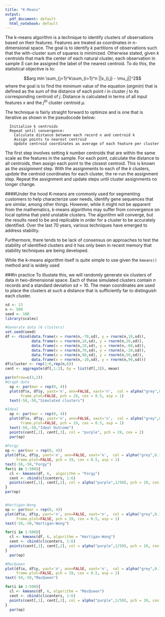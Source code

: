 ```yaml
---
title: "K-Means"
output:
  pdf_document: default
  html_notebook: default
---
```


The k-means algorithm is a technique to identify clusters of observations based on their features. Features are treated as coordinates in n-dimensional space. The goal is to identify $k$ partitions of observations such that the with-cluster sum of squares is minimized. Otherwise stated, given $k$ centroids that mark the center of each natural cluster, each observation in sample $S$ can be assigned the label of the nearest centroid. To do this, the statistical objective is to:

$$arg min \sum_{j=1}^k\sum_{i=1}^n ||x_{i,j} - \mu_j||^2$$
where the goal is to find the minimum value of the equation ($arg min$) that is defined as the sum of the distance of each point $i$ in cluster $j$ to its corresponding centroid of $j$. Distance is calculated in terms of all input features $x$ and the $j^{th}$ cluster centroid $\mu$.

The technique is fairly straight forward to optimize and is one that is iterative as shown in the pseudocode below:

```
  Initialize k centroids 
  Repeat until convergence:
    Calculate distance between each record n and centroid k
    Assign points to nearest centroid 
    Update centroid coordinates as average of each feature per cluster
```

The first step involves setting $k$ number centroids that are within the same scale as the features in the sample. For each point, calculate the distance to all centroids, then assign each point to the closest centroid. This is known as the *assignment* step. With the assignments to each of the $k$ clusters, *update* the centroid coordinates for each cluster, the re-run the assignment step. Repeat the assignment and update steps until cluster assignments no longer change.

####Under the hood
K-means are commonly used for segmenting customers to help characterize user needs, identify gene sequences that are similar, among other things. However, while it might not be apparent from the mathematics, k-means algorithms may suffer from convergence on local optima that yield unstable clusters. The algorithm will converge, but the results need to be and replicable in order for a cluster to be accurately identified. Over the last 70 years, various techniques have emerged to address stability. 

Furthermore, there tends to be lack of consensus on approaches to test the stability of identified clusters and it has only been in recent memory that stability techniques are being developed. 

While the k-means algorithm itself is quite simple to use given the `kmeans()` method and is widely used

###In practice
To illustate this, we will randomly generate six clusters of data in two-dimensional space. Each of these simulated clusters contain $n$ records and a standard deviation $sd = 10$. The mean coordinates are used to place the clusters at such a distance that is sufficiently far to distinguish each cluster.

```r
sd <- 13
n <- 500
seed <- 100
library(scales)

#Generate data (6 clusters)
set.seed(seed)
df <- rbind(data.frame(x = rnorm(n,-70,sd), y = rnorm(n,10,sd)),
            data.frame(x = rnorm(n,10,sd), y = rnorm(n,20,sd)),
            data.frame(x = rnorm(n,10,sd), y = rnorm(n,-60,sd)),
            data.frame(x = rnorm(n,70,sd), y = rnorm(n,-20,sd)),
            data.frame(x = rnorm(n,90,sd), y = rnorm(n,50,sd)),
            data.frame(x = rnorm(n,-10,sd), y = rnorm(n,90,sd)))
df$cluster <- rep(1:6,rep(n,6))
cent <- aggregate(df[,1:2], by = list(df[,3]), mean)

par(mfrow=c(3,2))
#Graph data
  op <- par(mar = rep(0, 4)) 
  plot(df$x, df$y, yaxt='n', ann=FALSE, xaxt='n',  col = alpha("grey",0.1), 
       frame.plot=FALSE, pch = 19, cex = 0.5, asp = 1)
  text(-50,-50,"Simulated clusters")

#Ideal
  op <- par(mar = rep(0, 4)) 
  plot(df$x, df$y, yaxt='n', ann=FALSE, xaxt='n',  col = alpha("grey",0.1), 
       frame.plot=FALSE, pch = 19, cex = 0.5, asp = 1)
  text(-50,-50,"Ideal Outcome")
  points(cent[,2], cent[,3], col = "purple", pch = 19, cex = 2)
  par(op)
  
#Forgy
op <- par(mar = rep(0, 4)) 
plot(df$x, df$y, yaxt='n', ann=FALSE, xaxt='n',  col = alpha("grey",0.1), 
     frame.plot=FALSE, pch = 19, cex = 0.5, asp = 1)
text(-50,-50,"Forgy")
for(i in 1:500){
  cl <- kmeans(df, 6,  algorithm = "Forgy")
  cent <- cbind(cl$centers, 1:6)
  points(cent[,1], cent[,2], col = alpha("purple",1/50), pch = 19, cex = 2)
}
par(op)


#Hartigan-Wong
op <- par(mar = rep(0, 4)) 
plot(df$x, df$y, yaxt='n', ann=FALSE, xaxt='n',  col = alpha("grey",0.1), 
     frame.plot=FALSE, pch = 19, cex = 0.5, asp = 1)
text(-50,-50,"Hartigan-Wong")

for(i in 1:500){
  cl <- kmeans(df, 6, algorithm = "Hartigan-Wong")
  cent <- cbind(cl$centers, 1:6)
  points(cent[,1], cent[,2], col = alpha("purple",1/50), pch = 19, cex = 2)
}
  par(op)

#MacQueen
plot(df$x, df$y, yaxt='n', ann=FALSE, xaxt='n',  col = alpha("grey",0.1), 
     frame.plot=FALSE, pch = 19, cex = 0.5, asp = 1)
text(-50,-50,"MacQueen")

for(i in 1:500){
  cl <- kmeans(df, 6, algorithm = "MacQueen")
  cent <- cbind(cl$centers, 1:6)
  points(cent[,1], cent[,2], col = alpha("purple",1/50), pch = 19, cex = 2)
}
  par(op)
```